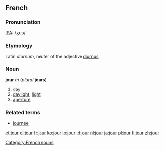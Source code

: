 == French ==
===Pronunciation===
[[IPA]]: /ʒuʁ/
===Etymology===
Latin ''diurnum'', neuter of the adjective [[diurnus]]
===Noun===
'''jour''' ''m'' (''plural'' '''jours''')

#[[day]]
#[[daylight]], [[light]]
#[[aperture]]

===Related terms===
*[[journée]]

[[Category:French nouns]]

[[et:jour]]
[[el:jour]]
[[fr:jour]]
[[ko:jour]]
[[io:jour]]
[[id:jour]]
[[nl:jour]]
[[ja:jour]]
[[pl:jour]]
[[fi:jour]]
[[zh:jour]]
